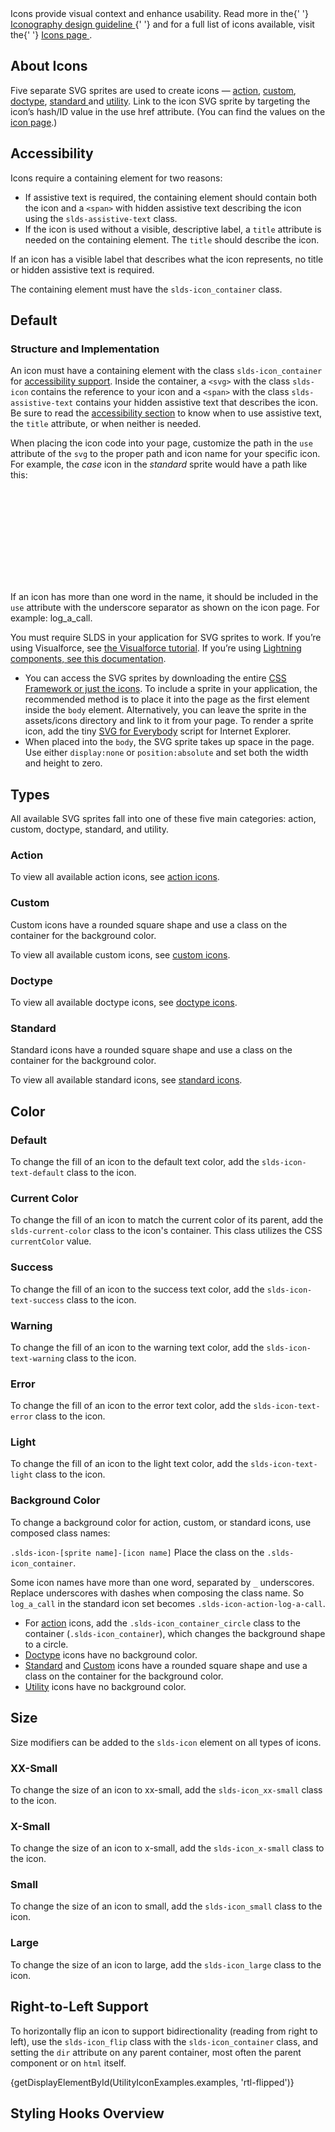 
<div className="doc lead">
  Icons provide visual context and enhance usability. Read more in the{' '}
  <a href="/guidelines/iconography" title="Iconography Guidelines">
    Iconography design guideline
  </a>{' '}
  and for a full list of icons available, visit the{' '}
  <a href="/icons" title="Icons">
    Icons page
  </a>
  .
</div>

<CodeView exampleOnly>
  <UtilityIcon className="slds-icon-text-default" />
</CodeView>

## About Icons

Five separate SVG sprites are used to create icons — [action](/icons/#action), [custom](/icons/#custom), [doctype](/icons/#doctype), [standard ](/icons/#standard) and [utility](/icons/#utility). Link to the icon SVG sprite by targeting the icon’s hash/ID value in the use href attribute. (You can find the values on the [icon page](/icons/).)

## Accessibility

Icons require a containing element for two reasons:

- If assistive text is required, the containing element should contain both the icon and a `<span>` with hidden assistive text describing the icon using the `slds-assistive-text` class.
- If the icon is used without a visible, descriptive label, a `title` attribute is needed on the containing element. The `title` should describe the icon.

If an icon has a visible label that describes what the icon represents, no title or hidden assistive text is required.

The containing element must have the `slds-icon_container` class.

## Default

<Example title="Base Default">
  <CodeView>
    <UtilityIcon className="slds-icon-text-default" />
  </CodeView>
</Example>

### Structure and Implementation

An icon must have a containing element with the class `slds-icon_container` for [accessibility support](#Accessibility). Inside the container, a `<svg>` with the class `slds-icon` contains the reference to your icon and a `<span>` with the class `slds-assistive-text` contains your hidden assistive text that describes the icon. Be sure to read the [accessibility section](#Accessibility) to know when to use assistive text, the `title` attribute, or when neither is needed.

When placing the icon code into your page, customize the path in the `use` attribute of the `svg` to the proper path and icon name for your specific icon. For example, the _case_ icon in the _standard_ sprite would have a path like this:

<CodeBlock toggleCode={false}>
  <svg aria-hidden="true" className="slds-icon" title="when needed">
    <use xlinkHref="/assets/icons/standard-sprite/svg/symbols.svg#case" />
  </svg>
</CodeBlock>

If an icon has more than one word in the name, it should be included in the `use` attribute with the underscore separator as shown on the icon page. For example: log_a_call.

You must require SLDS in your application for SVG sprites to work. If you’re using Visualforce, see <a href="/platforms/visualforce">the Visualforce tutorial</a>. If you’re using <a href="/platforms/lightning"> Lightning components, see this documentation</a>.

- You can access the SVG sprites by downloading the entire [CSS Framework or just the icons](/resources/downloads). To include a sprite in your application, the recommended method is to place it into the page as the first element inside the `body` element. Alternatively, you can leave the sprite in the assets/icons directory and link to it from your page. To render a sprite icon, add the tiny [SVG for Everybody](https://github.com/jonathantneal/svg4everybody) script for Internet Explorer.
- When placed into the `body`, the SVG sprite takes up space in the page. Use either `display:none` or `position:absolute` and set both the width and height to zero.

## Types

All available SVG sprites fall into one of these five main categories: action, custom, doctype, standard, and utility.

### Action

To view all available action icons, see [action icons](/icons/#action).

<Example title="Action">
  <CodeView>
    <ActionIcon />
  </CodeView>
</Example>

### Custom

Custom icons have a rounded square shape and use a class on the container for the background color.

To view all available custom icons, see [custom icons](/icons/#custom).

<Example title="Custom">
  <CodeView>
    <CustomIcon />
  </CodeView>
</Example>

### Doctype

To view all available doctype icons, see [doctype icons](/icons/#doctype).

<Example title="Doctype">
  <CodeView>
    <DoctypeIcon />
  </CodeView>
</Example>

### Standard

Standard icons have a rounded square shape and use a class on the container for the background color.

To view all available standard icons, see [standard icons](/icons/#standard).

<Example title="Standard">
  <CodeView>
    <StandardIcon />
  </CodeView>
</Example>

## Color

### Default

To change the fill of an icon to the default text color, add the `slds-icon-text-default` class to the icon.

<Example title="Utility Default">
  <CodeView>
    <UtilityIcon className="slds-icon-text-default" />
  </CodeView>
</Example>

### Current Color

To change the fill of an icon to match the current color of its parent, add the `slds-current-color` class to the icon's container. This class utilizes the CSS `currentColor` value.

<Example title="Current Color">
  <CodeView>
    <UtilityIcon containerClassName="slds-current-color" />
  </CodeView>
</Example>

### Success

To change the fill of an icon to the success text color, add the `slds-icon-text-success` class to the icon.

<Example title="Utility Warning">
  <CodeView>
    <UtilityIcon className="slds-icon-text-success" />
  </CodeView>
</Example>

### Warning

To change the fill of an icon to the warning text color, add the `slds-icon-text-warning` class to the icon.

<Example title="Utility Warning">
  <CodeView>
    <UtilityIcon className="slds-icon-text-warning" />
  </CodeView>
</Example>

### Error

To change the fill of an icon to the error text color, add the `slds-icon-text-error` class to the icon.

<Example title="Utility Error">
  <CodeView>
    <UtilityIcon className="slds-icon-text-error" />
  </CodeView>
</Example>

### Light

To change the fill of an icon to the light text color, add the `slds-icon-text-light` class to the icon.

<Example title="Utility Light">
  <CodeView>
    <UtilityIcon className="slds-icon-text-light" />
  </CodeView>
</Example>

### Background Color

To change a background color for action, custom, or standard icons, use composed class names:

<code className="docs">.slds-icon-[sprite name]-[icon name]</code>
Place the class on the `.slds-icon_container`.

<CodeBlock toggleCode={false}>
  <div className="slds-icon_container slds-icon-standard-account" />
</CodeBlock>

Some icon names have more than one word, separated by `_` underscores. Replace underscores with dashes when composing the class name. So `log_a_call` in the standard icon set becomes `.slds-icon-action-log-a-call`.

- For [action](/components/icons/#Action) icons, add the `.slds-icon_container_circle` class to the container (`.slds-icon_container`), which changes the background shape to a circle.
- [Doctype](/components/icons/#Doctype) icons have no background color.
- [Standard](/components/icons/#Standard) and [Custom](/components/icons/#Custom) icons have a rounded square shape and use a class on the container for the background color.
- [Utility](/components/icons/#Base) icons have no background color.

## Size

Size modifiers can be added to the `slds-icon` element on all types of icons.

### XX-Small

To change the size of an icon to xx-small, add the `slds-icon_xx-small` class to the icon.

<Example title="Utility XX-Small">
  <CodeView>
    <UtilityIcon className="slds-icon-text-default slds-icon_xx-small" />
  </CodeView>
</Example>

### X-Small

To change the size of an icon to x-small, add the `slds-icon_x-small` class to the icon.

<Example title="Utility X-Small">
  <CodeView>
    <UtilityIcon className="slds-icon-text-default slds-icon_x-small" />
  </CodeView>
</Example>

### Small

To change the size of an icon to small, add the `slds-icon_small` class to the icon.

<Example title="Utility Small">
  <CodeView>
    <UtilityIcon className="slds-icon-text-default slds-icon_small" />
  </CodeView>
</Example>

### Large

To change the size of an icon to large, add the `slds-icon_large` class to the icon.

<Example title="Utility Large">
  <CodeView>
    <UtilityIcon className="slds-icon-text-default slds-icon_large" />
  </CodeView>
</Example>

## Right-to-Left Support

To horizontally flip an icon to support bidirectionality (reading from right to left), use the `slds-icon_flip` class with the `slds-icon_container` class, and setting the `dir` attribute on any parent container, most often the parent component or on `html` itself.

<CodeView>
  {getDisplayElementById(UtilityIconExamples.examples, 'rtl-flipped')}
</CodeView>

## Styling Hooks Overview

<StylingHooksTable name="icons" type="component" />
